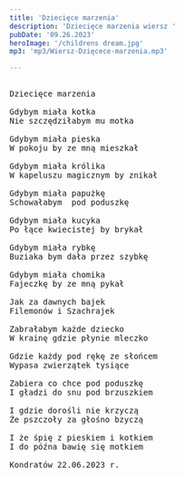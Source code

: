 ```yaml
---
title: 'Dziecięce marzenia'
description: 'Dziecięce marzenia wiersz '
pubDate: '09.26.2023'
heroImage: '/childrens dream.jpg'
mp3: 'mp3/Wiersz-Dzięcece-marzenia.mp3'

---
```

<pre>

Dziecięce marzenia

Gdybym miała kotka 
Nie szczędziłabym mu motka

Gdybym miała pieska
W pokoju by ze mną mieszkał 

Gdybym miała królika
W kapeluszu magicznym by znikał

Gdybym miała papużkę 
Schowałabym  pod poduszkę 

Gdybym miała kucyka
Po łące kwiecistej by brykał

Gdybym miała rybkę
Buziaka bym dała przez szybkę

Gdybym miała chomika
Fajeczkę by ze mną pykał

Jak za dawnych bajek
Filemonów i Szachrajek

Zabrałabym każde dziecko
W krainę gdzie płynie mleczko

Gdzie każdy pod rękę ze słońcem
Wypasa zwierzątek tysiące

Zabiera co chce pod poduszkę 
I gładzi do snu pod brzuszkiem 

I gdzie dorośli nie krzyczą 
Że pszczoły za głośno bzyczą

I że śpię z pieskiem i kotkiem
I do późna bawię się motkiem

Kondratów 22.06.2023 r.

</pre>

